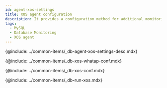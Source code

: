 ```yaml
---
id: agent-xos-settings
title: XOS agent configuration
description: It provides a configuration method for additional monitoring of the database server resources.
tags:
  - MySQL
  - Database Monitoring
  - XOS agent
---
```



<Note product='MySQL' link='../mysql-v1/agent-dbx-settings' />

{@include: ../common-items/_db-agent-xos-settings-desc.mdx}

{@include: ../common-items/_db-xos-whatap-conf.mdx}

{@include: ../common-items/_db-xos-conf.mdx}

<FileOptNote ver='1.6.8'/>

{@include: ../common-items/_db-run-xos.mdx}  
